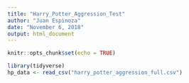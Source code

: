 ```yaml
---
title: "Harry_Potter_Aggression_Test"
author: "Juan Espinoza"
date: "November 6, 2018"
output: html_document
---
```


```r
knitr::opts_chunk$set(echo = TRUE)
```

```r
library(tidyverse)
hp_data <- read_csv("harry_potter_aggression_full.csv")
```

